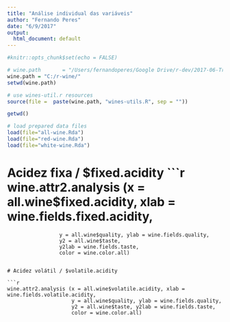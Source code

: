 ---
title: "Análise individual das variáveis"
author: "Fernando Peres"
date: "6/9/2017"
output:
  html_document: default
---

```{r setup, include=FALSE}
#knitr::opts_chunk$set(echo = FALSE)

# wine.path       = "/Users/fernandoperes/Google Drive/r-dev/2017-06-Trabalho-R/"
wine.path = "C:/r-wine/"
setwd(wine.path) 

# use wines-util.r resources
source(file =  paste(wine.path, "wines-utils.R", sep = ""))

getwd()

# load prepared data files
load(file="all-wine.Rda")
load(file="red-wine.Rda")
load(file="white-wine.Rda")

```


# Acidez fixa / $fixed.acidity
```{r echo = TRUE}
wine.attr2.analysis (x = all.wine$fixed.acidity, xlab = wine.fields.fixed.acidity, 
                     y = all.wine$quality, ylab = wine.fields.quality,
                     y2 = all.wine$taste,
                     y2lab = wine.fields.taste,
                     color = wine.color.all)
```

# Acidez volátil / $volatile.acidity

```{r }

wine.attr2.analysis (x = all.wine$volatile.acidity, xlab = wine.fields.volatile.acidity,
                     y = all.wine$quality, ylab = wine.fields.quality,
                     y2 = all.wine$taste, y2lab = wine.fields.taste,
                     color = wine.color.all)
```

